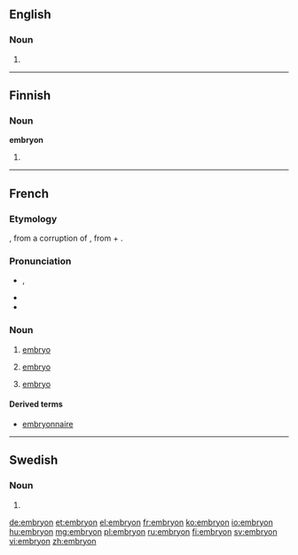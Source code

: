 ==English==

===Noun===
{{en-noun}}

# {{archaic form of|embryo}}

{{Webster 1913}}

----

==Finnish==

===Noun===
'''embryon'''

# {{fi-form of|type=noun|case=genitive|pl=singular|embryo}}

----

==French==
{{wikipedia|lang=fr}}

===Etymology===
{{etyl|fro|fr}} {{term|embrion||lang=fro}}, from a {{etyl|ML.|fr}} corruption of {{etyl|grc|fr}} {{term|ἔμβρυον||fetus|tr=embruon|lang=grc}}, from {{term|ἐν||in-|tr=en-|lang=grc}} + {{term|βρύω||I grow, swell|sc=polytonic|tr=bruō|lang=grc}}.

===Pronunciation===
* {{IPA|/ɑ̃.bʁi.jɔ̃/|lang=fr}}, {{X-SAMPA|/a~.bRi.jo~/|lang=fr}}
* {{homophones|embryons|lang=fr}}
* {{hyphenation|em|bry|on|lang=fr}}

===Noun===
{{fr-noun|m}}

# {{biology|lang=fr}} [[embryo]]
# {{botany|lang=fr}} [[embryo]]
# {{context|the beginning, the first stage|lang=fr}} [[embryo]]

====Derived terms====
* [[embryonnaire]]

----

==Swedish==

===Noun===
{{head|sv|noun form}}

# {{sv-noun-form-indef-pl|embryo}}

[[de:embryon]]
[[et:embryon]]
[[el:embryon]]
[[fr:embryon]]
[[ko:embryon]]
[[io:embryon]]
[[hu:embryon]]
[[mg:embryon]]
[[pl:embryon]]
[[ru:embryon]]
[[fi:embryon]]
[[sv:embryon]]
[[vi:embryon]]
[[zh:embryon]]